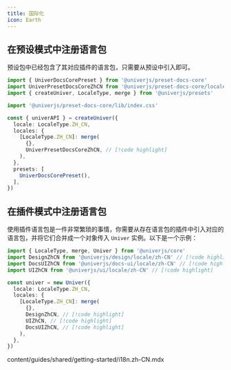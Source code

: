 ```yaml
---
title: 国际化
icon: Earth
---
```


## 在预设模式中注册语言包

预设包中已经包含了其对应插件的语言包，只需要从预设中引入即可。

```typescript
import { UniverDocsCorePreset } from '@univerjs/preset-docs-core'
import UniverPresetDocsCoreZhCN from '@univerjs/preset-docs-core/locales/zh-CN' // [!code highlight]
import { createUniver, LocaleType, merge } from '@univerjs/presets'

import '@univerjs/preset-docs-core/lib/index.css'

const { univerAPI } = createUniver({
  locale: LocaleType.ZH_CN,
  locales: {
    [LocaleType.ZH_CN]: merge(
      {},
      UniverPresetDocsCoreZhCN, // [!code highlight]
    ),
  },
  presets: [
    UniverDocsCorePreset(),
  ],
})
```

## 在插件模式中注册语言包

使用插件语言包是一件非常繁琐的事情，你需要从存在语言包的插件中引入对应的语言包，并将它们合并成一个对象传入 `Univer` 实例。以下是一个示例：

```typescript
import { LocaleType, merge, Univer } from '@univerjs/core'
import DesignZhCN from '@univerjs/design/locale/zh-CN' // [!code highlight]
import DocsUIZhCN from '@univerjs/docs-ui/locale/zh-CN' // [!code highlight]
import UIZhCN from '@univerjs/ui/locale/zh-CN' // [!code highlight]

const univer = new Univer({
  locale: LocaleType.ZH_CN,
  locales: {
    [LocaleType.ZH_CN]: merge(
      {},
      DesignZhCN, // [!code highlight]
      UIZhCN, // [!code highlight]
      DocsUIZhCN, // [!code highlight]
    ),
  },
})
```

<inlcude cwd>content/guides/shared/getting-started/i18n.zh-CN.mdx</inlcude>
